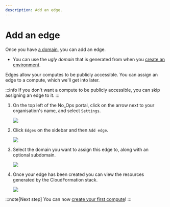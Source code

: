 ```yaml
---
description: Add an edge.
---
```



# Add an edge

Once you have [a domain](./add-domain.mdx), you can add an edge.

- You can use the _ugly domain_ that is generated from when you [create an environment](./create-environment.mdx).

Edges allow your computes to be publicly accessible. You can assign an edge to a compute, which we'll get into later.

:::info
If you don't want a compute to be publicly accessible, you can skip assigning an edge to it.
:::

1. On the top left of the No_Ops portal, click on the arrow next to your organisation's name, and select `Settings`.

   <Image src="/docs/organisation_settings.webp" />

2. Click `Edges` on the sidebar and then `Add edge`.

   <Image src="/docs/edge/add_edge.webp" />

3. Select the domain you want to assign this edge to, along with an optional subdomain.

   <Image src="/docs/edge/add_edge_dialog.webp" />

4. Once your edge has been created you can view the resources generated by the CloudFormation stack.

   <Image src="/docs/edge/view_edge.webp" />

:::note[Next step]
You can now [create your first compute](./create-first-compute.mdx)!
:::
